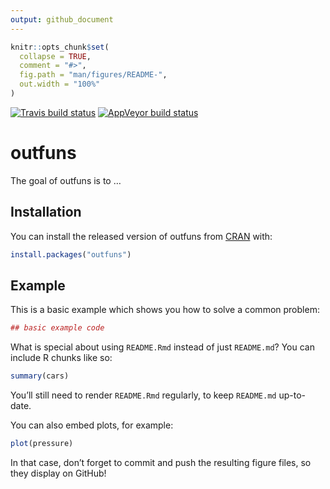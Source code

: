```yaml
---
output: github_document
---
```


<!-- README.md is generated from README.Rmd. Please edit that file -->

```r
knitr::opts_chunk$set(
  collapse = TRUE,
  comment = "#>",
  fig.path = "man/figures/README-",
  out.width = "100%"
)
```

[![Travis build status](https://travis-ci.org/ddsjoberg/outfuns.svg?branch=master)](https://travis-ci.org/ddsjoberg/outfuns)
[![AppVeyor build status](https://ci.appveyor.com/api/projects/status/github/ddsjoberg/outfuns?branch=master&svg=true)](https://ci.appveyor.com/project/ddsjoberg/outfuns)

# outfuns

The goal of outfuns is to ...

## Installation

You can install the released version of outfuns from [CRAN](https://CRAN.R-project.org) with:

``` r
install.packages("outfuns")
```

## Example

This is a basic example which shows you how to solve a common problem:

```r
## basic example code
```

What is special about using `README.Rmd` instead of just `README.md`? You can include R chunks like so:

```r
summary(cars)
```

You'll still need to render `README.Rmd` regularly, to keep `README.md` up-to-date.

You can also embed plots, for example:

```r
plot(pressure)
```

In that case, don't forget to commit and push the resulting figure files, so they display on GitHub!
